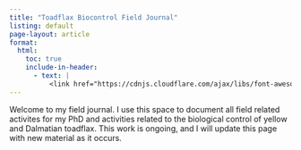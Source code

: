 ```yaml
---
title: "Toadflax Biocontrol Field Journal"
listing: default
page-layout: article
format:
  html:
    toc: true
    include-in-header:
      - text: |
          <link href="https://cdnjs.cloudflare.com/ajax/libs/font-awesome/5.15.4/css/all.min.css" rel="stylesheet">
---
```

Welcome to my field journal. I use this space to document all field related activites for my PhD and activities related to the biological control of yellow and Dalmatian toadflax. This work is ongoing, and I will update this page with new material as it occurs.   

<!-- <i class="fas fa-binoculars"></i> Scroll down to read recent entries.  -->